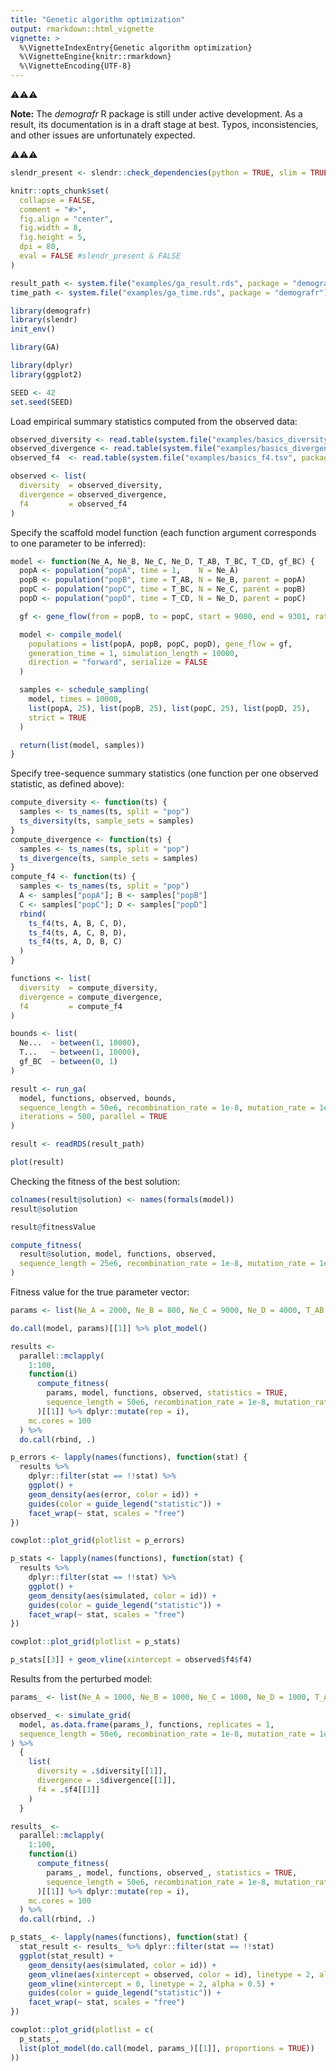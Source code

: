 ```yaml
---
title: "Genetic algorithm optimization"
output: rmarkdown::html_vignette
vignette: >
  %\VignetteIndexEntry{Genetic algorithm optimization}
  %\VignetteEngine{knitr::rmarkdown}
  %\VignetteEncoding{UTF-8}
---
```


⚠️⚠️⚠️

**Note:** The _demografr_ R package is still under active development. As a result, its documentation is in a draft stage at best. Typos, inconsistencies, and other issues are unfortunately expected.

⚠️⚠️⚠️

```r
slendr_present <- slendr::check_dependencies(python = TRUE, slim = TRUE)

knitr::opts_chunk$set(
  collapse = FALSE,
  comment = "#>",
  fig.align = "center",
  fig.width = 8,
  fig.height = 5,
  dpi = 80,
  eval = FALSE #slendr_present & FALSE
)

result_path <- system.file("examples/ga_result.rds", package = "demografr")
time_path <- system.file("examples/ga_time.rds", package = "demografr")
```

```r
library(demografr)
library(slendr)
init_env()

library(GA)

library(dplyr)
library(ggplot2)

SEED <- 42
set.seed(SEED)
```

Load empirical summary statistics computed from the observed data:

```r
observed_diversity <- read.table(system.file("examples/basics_diversity.tsv", package = "demografr"), header = TRUE)
observed_divergence <- read.table(system.file("examples/basics_divergence.tsv", package = "demografr"), header = TRUE)
observed_f4  <- read.table(system.file("examples/basics_f4.tsv", package = "demografr"), header = TRUE)

observed <- list(
  diversity  = observed_diversity,
  divergence = observed_divergence,
  f4         = observed_f4
)
```

Specify the scaffold model function (each function argument corresponds to one parameter to be inferred):

```r
model <- function(Ne_A, Ne_B, Ne_C, Ne_D, T_AB, T_BC, T_CD, gf_BC) {
  popA <- population("popA", time = 1,    N = Ne_A)
  popB <- population("popB", time = T_AB, N = Ne_B, parent = popA)
  popC <- population("popC", time = T_BC, N = Ne_C, parent = popB)
  popD <- population("popD", time = T_CD, N = Ne_D, parent = popC)

  gf <- gene_flow(from = popB, to = popC, start = 9000, end = 9301, rate = gf_BC)

  model <- compile_model(
    populations = list(popA, popB, popC, popD), gene_flow = gf,
    generation_time = 1, simulation_length = 10000,
    direction = "forward", serialize = FALSE
  )

  samples <- schedule_sampling(
    model, times = 10000,
    list(popA, 25), list(popB, 25), list(popC, 25), list(popD, 25),
    strict = TRUE
  )

  return(list(model, samples))
}
```

Specify tree-sequence summary statistics (one function per one observed statistic, as defined above):

```r
compute_diversity <- function(ts) {
  samples <- ts_names(ts, split = "pop")
  ts_diversity(ts, sample_sets = samples)
}
compute_divergence <- function(ts) {
  samples <- ts_names(ts, split = "pop")
  ts_divergence(ts, sample_sets = samples)
}
compute_f4 <- function(ts) {
  samples <- ts_names(ts, split = "pop")
  A <- samples["popA"]; B <- samples["popB"]
  C <- samples["popC"]; D <- samples["popD"]
  rbind(
    ts_f4(ts, A, B, C, D),
    ts_f4(ts, A, C, B, D),
    ts_f4(ts, A, D, B, C)
  )
}

functions <- list(
  diversity  = compute_diversity,
  divergence = compute_divergence,
  f4         = compute_f4
)
```


<!-- ```{r} -->
<!-- saveRDS(result, result_path) -->
<!-- saveRDS(time, time_path) -->
<!-- ``` -->

<!-- ```{r} -->
<!-- result <- readRDS(result_path) -->
<!-- time <- readRDS(time_path) -->
<!-- ``` -->

```r
bounds <- list(
  Ne...  ~ between(1, 10000),
  T...   ~ between(1, 10000),
  gf_BC  ~ between(0, 1)
)

result <- run_ga(
  model, functions, observed, bounds,
  sequence_length = 50e6, recombination_rate = 1e-8, mutation_rate = 1e-8,
  iterations = 500, parallel = TRUE
)
```

<!-- ```{r} -->
<!-- saveRDS(result, result_path) -->
<!-- saveRDS(time, time_path) -->
<!-- ``` -->

```r
result <- readRDS(result_path)
```

```r
plot(result)
```

Checking the fitness of the best solution:

```r
colnames(result@solution) <- names(formals(model))
result@solution
```

```r
result@fitnessValue
```

```r
compute_fitness(
  result@solution, model, functions, observed,
  sequence_length = 25e6, recombination_rate = 1e-8, mutation_rate = 1e-8
)
```

Fitness value for the true parameter vector:

```r
params <- list(Ne_A = 2000, Ne_B = 800, Ne_C = 9000, Ne_D = 4000, T_AB = 2000, T_BC = 6000, T_CD = 8000, gf = 0.1)

do.call(model, params)[[1]] %>% plot_model()

results <-
  parallel::mclapply(
    1:100,
    function(i)
      compute_fitness(
        params, model, functions, observed, statistics = TRUE,
        sequence_length = 50e6, recombination_rate = 1e-8, mutation_rate = 1e-8
      )[[1]] %>% dplyr::mutate(rep = i),
    mc.cores = 100
  ) %>%
  do.call(rbind, .)
```

```r
p_errors <- lapply(names(functions), function(stat) {
  results %>%
    dplyr::filter(stat == !!stat) %>%
    ggplot() +
    geom_density(aes(error, color = id)) +
    guides(color = guide_legend("statistic")) +
    facet_wrap(~ stat, scales = "free")
})
```

```r
cowplot::plot_grid(plotlist = p_errors)
```

```r
p_stats <- lapply(names(functions), function(stat) {
  results %>%
    dplyr::filter(stat == !!stat) %>%
    ggplot() +
    geom_density(aes(simulated, color = id)) +
    guides(color = guide_legend("statistic")) +
    facet_wrap(~ stat, scales = "free")
})
```

```r
cowplot::plot_grid(plotlist = p_stats)
```

```r
p_stats[[3]] + geom_vline(xintercept = observed$f4$f4)
```


Results from the perturbed model:

```r
params_ <- list(Ne_A = 1000, Ne_B = 1000, Ne_C = 1000, Ne_D = 1000, T_AB = 1000, T_BC = 5000, T_CD = 8000, gf = 0.1)

observed_ <- simulate_grid(
  model, as.data.frame(params_), functions, replicates = 1,
  sequence_length = 50e6, recombination_rate = 1e-8, mutation_rate = 1e-8
) %>%
  {
    list(
      diversity = .$diversity[[1]],
      divergence = .$divergence[[1]],
      f4 = .$f4[[1]]
    )
  }

results_ <-
  parallel::mclapply(
    1:100,
    function(i)
      compute_fitness(
        params_, model, functions, observed_, statistics = TRUE,
        sequence_length = 50e6, recombination_rate = 1e-8, mutation_rate = 1e-8
      )[[1]] %>% dplyr::mutate(rep = i),
    mc.cores = 100
  ) %>%
  do.call(rbind, .)

p_stats_ <- lapply(names(functions), function(stat) {
  stat_result <- results_ %>% dplyr::filter(stat == !!stat)
  ggplot(stat_result) +
    geom_density(aes(simulated, color = id)) +
    geom_vline(aes(xintercept = observed, color = id), linetype = 2, alpha = 0.5) +
    geom_vline(xintercept = 0, linetype = 2, alpha = 0.5) +
    guides(color = guide_legend("statistic")) +
    facet_wrap(~ stat, scales = "free")
})

cowplot::plot_grid(plotlist = c(
  p_stats_,
  list(plot_model(do.call(model, params_)[[1]], proportions = TRUE))
))
```


